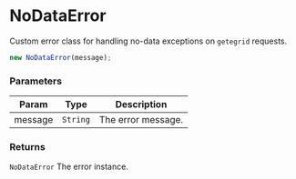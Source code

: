 
<Meta title="API Reference/Util/Error" />

# NoDataError

Custom error class for handling no-data exceptions on `getegrid` requests.

```js
new NoDataError(message);
```

### Parameters

| Param | Type | Description |
| --- | --- | --- |
| message | <code>String</code> | The error message. |

### Returns

<code>NoDataError</code> The error instance.